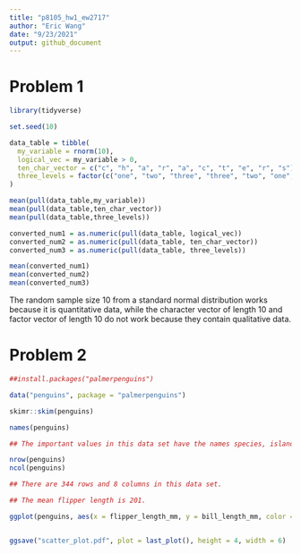 ```yaml
---
title: "p8105_hw1_ew2717"
author: "Eric Wang"
date: "9/23/2021"
output: github_document
---
```


# Problem 1

```r
library(tidyverse)
```

```r
set.seed(10)

data_table = tibble(
  my_variable = rnorm(10),
  logical_vec = my_variable > 0,
  ten_char_vector = c("c", "h", "a", "r", "a", "c", "t", "e", "r", "s"),
  three_levels = factor(c("one", "two", "three", "three", "two", "one", "one", "one", "three", "three"))
)

mean(pull(data_table,my_variable))
mean(pull(data_table,ten_char_vector))
mean(pull(data_table,three_levels))

converted_num1 = as.numeric(pull(data_table, logical_vec))
converted_num2 = as.numeric(pull(data_table, ten_char_vector))
converted_num3 = as.numeric(pull(data_table, three_levels))

mean(converted_num1)
mean(converted_num2)
mean(converted_num3)

```

The random sample size 10 from a standard normal distribution works because it is quantitative data, while the character vector of length 10 and factor vector of length 10 do not work because they contain qualitative data.

# Problem 2

```r

##install.packages("palmerpenguins")

```

```r

data("penguins", package = "palmerpenguins")

skimr::skim(penguins)

names(penguins)

## The important values in this data set have the names species, island, bill_length_mm, bill_depth_mm, flipper_length_mm, body_mass_g, sex, and year. The values of important variables includes an average of 43.9mm for bill length, 17.2mm for bill depth, 201mm for flipper length, 4202g for body mass, and 2008 for year.

nrow(penguins)
ncol(penguins)

## There are 344 rows and 8 columns in this data set.

## The mean flipper length is 201.

ggplot(penguins, aes(x = flipper_length_mm, y = bill_length_mm, color = species)) + geom_point()


ggsave("scatter_plot.pdf", plot = last_plot(), height = 4, width = 6)

```











